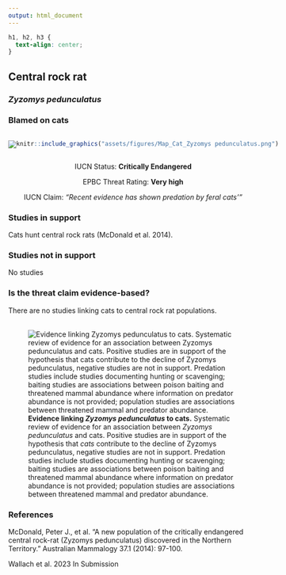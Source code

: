 ```yaml
---
output: html_document
---
```

```css
h1, h2, h3 {
  text-align: center;
}
```

## **Central rock rat**
### *Zyzomys pedunculatus*
### Blamed on cats

:::: {style="display: flex;"}

[![](assets/photos/Zyzomys pedunculatus.png)](https://en.wikipedia.org/wiki/Central_rock_rat#/media/File:Zyzomys_pedunculatus.jpg)

::: {}

:::

::: {}
  ```r
  knitr::include_graphics("assets/figures/Map_Cat_Zyzomys pedunculatus.png")
  ```
:::

::::
<center>
IUCN Status: **Critically Endangered**

EPBC Threat Rating: **Very high**

IUCN Claim: *"Recent evidence has shown predation by feral cats'"*

</center>

### Studies in support

Cats hunt central rock rats (McDonald et al. 2014).

### Studies not in support

No studies

### Is the threat claim evidence-based?

There are no studies linking cats to central rock rat populations.
<br>
<br>

![**Evidence linking *Zyzomys pedunculatus* to cats.** Systematic review of evidence for an association between *Zyzomys pedunculatus* and cats. Positive studies are in support of the hypothesis that *cats* contribute to the decline of Zyzomys pedunculatus, negative studies are not in support. Predation studies include studies documenting hunting or scavenging; baiting studies are associations between poison baiting and threatened mammal abundance where information on predator abundance is not provided; population studies are associations between threatened mammal and predator abundance.](assets/figures/Main_Evidence_Cat_Zyzomys pedunculatus.png)

### References

McDonald, Peter J., et al. "A new population of the critically endangered central rock-rat (Zyzomys pedunculatus) discovered in the Northern Territory." Australian Mammalogy 37.1 (2014): 97-100.

Wallach et al. 2023 In Submission

